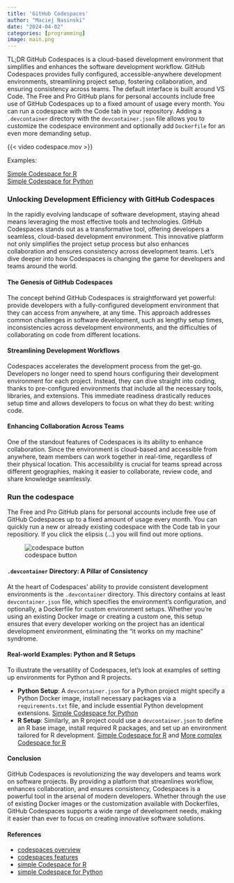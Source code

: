 ```yaml
---
title: 'GitHub Codespaces'
author: "Maciej Nasinski"
date: "2024-04-02"
categories: [programming]
image: main.png
---
```


TL;DR GitHub Codespaces is a cloud-based development environment that simplifies and enhances the software development workflow. 
GitHub Codespaces provides fully configured, accessible-anywhere development environments, streamlining project setup, fostering collaboration, and ensuring consistency across teams. The default interface is built around VS Code.
The Free and Pro GitHub plans for personal accounts include free use of GitHub Codespaces up to a fixed amount of usage every month.
You can run a codespace with the Code tab in your repository.
Adding a `.devcontainer` directory with the `devcontainer.json` file allows you to customize the codespace environment and optionally add `Dockerfile` for an even more demanding setup.

{{< video codespace.mov >}}

Examples:

[Simple Codespace for R](https://github.com/polkas/r_codespace)  
[Simple Codespace for Python](https://github.com/Polkas/python_codespace)

### Unlocking Development Efficiency with GitHub Codespaces

In the rapidly evolving landscape of software development, staying ahead means leveraging the most effective tools and technologies. GitHub Codespaces stands out as a transformative tool, offering developers a seamless, cloud-based development environment. This innovative platform not only simplifies the project setup process but also enhances collaboration and ensures consistency across development teams. Let's dive deeper into how Codespaces is changing the game for developers and teams around the world.

#### The Genesis of GitHub Codespaces

The concept behind GitHub Codespaces is straightforward yet powerful: provide developers with a fully-configured development environment that they can access from anywhere, at any time. This approach addresses common challenges in software development, such as lengthy setup times, inconsistencies across development environments, and the difficulties of collaborating on code from different locations.

#### Streamlining Development Workflows

Codespaces accelerates the development process from the get-go. Developers no longer need to spend hours configuring their development environment for each project. Instead, they can dive straight into coding, thanks to pre-configured environments that include all the necessary tools, libraries, and extensions. This immediate readiness drastically reduces setup time and allows developers to focus on what they do best: writing code.

#### Enhancing Collaboration Across Teams

One of the standout features of Codespaces is its ability to enhance collaboration. Since the environment is cloud-based and accessible from anywhere, team members can work together in real-time, regardless of their physical location. This accessibility is crucial for teams spread across different geographies, making it easier to collaborate, review code, and share knowledge seamlessly.

### Run the codespace

The Free and Pro GitHub plans for personal accounts include free use of GitHub Codespaces up to a fixed amount of usage every month.
You can quickly run a new or already existing codespace with the Code tab in your repositiory.
If you click the elipsis (...) you will find out more options.

![codespace button](code_tab.png)

#### `.devcontainer` Directory: A Pillar of Consistency

At the heart of Codespaces' ability to provide consistent development environments is the `.devcontainer` directory. This directory contains at least `devcontainer.json` file, which specifies the environment's configuration, and optionally, a Dockerfile for custom environment setups. Whether you're using an existing Docker image or creating a custom one, this setup ensures that every developer working on the project has an identical development environment, eliminating the "it works on my machine" syndrome.

#### Real-world Examples: Python and R Setups

To illustrate the versatility of Codespaces, let's look at examples of setting up environments for Python and R projects.

- **Python Setup**: A `devcontainer.json` for a Python project might specify a Python Docker image, install necessary packages via a `requirements.txt` file, and include essential Python development extensions. 
[Simple Codespace for Python](https://github.com/Polkas/python_codespace)
- **R Setup**: Similarly, an R project could use a `devcontainer.json` to define an R base image, install required R packages, and set up an environment tailored for R development. 
[Simple Codespace for R](https://github.com/polkas/r_codespace) and [More complex Codespace for R](https://github.com/jakubnowicki/r-codespaces/tree/main/.devcontainer)


#### Conclusion

GitHub Codespaces is revolutionizing the way developers and teams work on software projects. By providing a platform that streamlines workflow, enhances collaboration, and ensures consistency, Codespaces is a powerful tool in the arsenal of modern developers. Whether through the use of existing Docker images or the customization available with Dockerfiles, GitHub Codespaces supports a wide range of development needs, making it easier than ever to focus on creating innovative software solutions.

#### References

- [codespaces overview](https://docs.github.com/en/codespaces/overview)
- [codespaces features](https://github.com/features/codespaces)
- [simple Codespace for R](https://github.com/polkas/r_codespace)
- [simple Codespace for Python](https://github.com/Polkas/python_codespace)